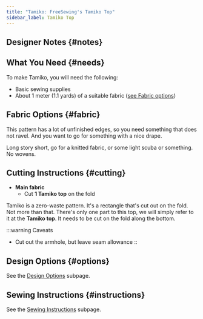 ```yaml
---
title: "Tamiko: FreeSewing's Tamiko Top"
sidebar_label: Tamiko Top
---
```



<DocusaurusDoc>
  <DesignInfo design="tamiko" noDocsLink />
</DocusaurusDoc>

## Designer Notes {#notes}

<Notes />

## What You Need {#needs}

To make Tamiko, you will need the following:

- Basic sewing supplies
- About 1 meter (1.1 yards) of a suitable fabric ([see Fabric
  options](#fabric))

## Fabric Options {#fabric}

This pattern has a lot of unfinished edges, so you need something that does not
ravel. And you want to go for something with a nice drape.

Long story short, go for a knitted fabric, or some light scuba or something. No
wovens.

## Cutting Instructions {#cutting}

- **Main fabric**
  - Cut **1 Tamiko top** on the fold

Tamiko is a zero-waste pattern. It's a rectangle that's cut out on the fold.
Not more than that. There's only one part to this top, we will simply refer to
it at the **Tamiko top**. It needs to be cut on the fold along the bottom.

:::warning Caveats

- Cut out the armhole, but leave seam allowance
  ::

## Design Options {#options}

<MiniTip>See the [Design Options](/docs/designs/tamiko/options/) subpage.</MiniTip>

## Sewing Instructions {#instructions}

<MiniTip>See the [Sewing Instructions](/docs/designs/tamiko/instructions/) subpage.</MiniTip>
